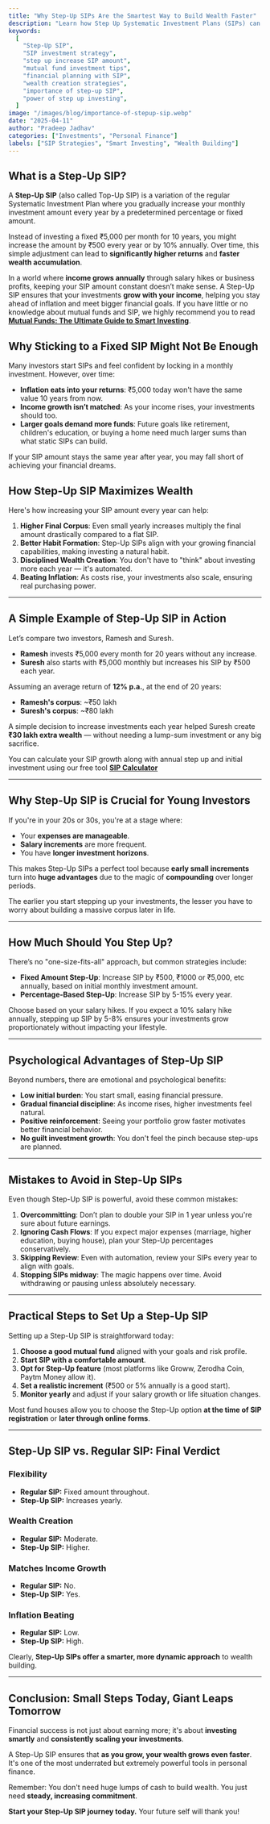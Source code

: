 ---
title: "Why Step-Up SIPs Are the Smartest Way to Build Wealth Faster"
description: "Learn how Step Up Systematic Investment Plans (SIPs) can accelerate your financial goals by gradually increasing your investment amounts over time. Discover the benefits, strategy, and how a small yearly step-up can create a massive difference in wealth accumulation."
keywords:
  [
    "Step-Up SIP",
    "SIP investment strategy",
    "step up increase SIP amount",
    "mutual fund investment tips",
    "financial planning with SIP",
    "wealth creation strategies",
    "importance of step-up SIP",
    "power of step up investing",
  ]
image: "/images/blog/importance-of-stepup-sip.webp"
date: "2025-04-11"
author: "Pradeep Jadhav"
categories: ["Investments", "Personal Finance"]
labels: ["SIP Strategies", "Smart Investing", "Wealth Building"]
---

## What is a Step-Up SIP?

A **Step-Up SIP** (also called Top-Up SIP) is a variation of the regular Systematic Investment Plan where you gradually increase your monthly investment amount every year by a predetermined percentage or fixed amount.

Instead of investing a fixed ₹5,000 per month for 10 years, you might increase the amount by ₹500 every year or by 10% annually. Over time, this simple adjustment can lead to **significantly higher returns** and **faster wealth accumulation**.

In a world where **income grows annually** through salary hikes or business profits, keeping your SIP amount constant doesn’t make sense. A Step-Up SIP ensures that your investments **grow with your income**, helping you stay ahead of inflation and meet bigger financial goals. If you have little or no knowledge about mutual funds and SIP, we highly recommend you to read **[Mutual Funds: The Ultimate Guide to Smart Investing](https://www.investmentcalculators.in/blog/mutual-funds-guide-to-start-investing)**.

## Why Sticking to a Fixed SIP Might Not Be Enough

Many investors start SIPs and feel confident by locking in a monthly investment. However, over time:

- **Inflation eats into your returns**: ₹5,000 today won't have the same value 10 years from now.
- **Income growth isn’t matched**: As your income rises, your investments should too.
- **Larger goals demand more funds**: Future goals like retirement, children's education, or buying a home need much larger sums than what static SIPs can build.

If your SIP amount stays the same year after year, you may fall short of achieving your financial dreams.

<Ad />

## How Step-Up SIP Maximizes Wealth

Here's how increasing your SIP amount every year can help:

1. **Higher Final Corpus**: Even small yearly increases multiply the final amount drastically compared to a flat SIP.
2. **Better Habit Formation**: Step-Up SIPs align with your growing financial capabilities, making investing a natural habit.
3. **Disciplined Wealth Creation**: You don't have to "think" about investing more each year — it's automated.
4. **Beating Inflation**: As costs rise, your investments also scale, ensuring real purchasing power.

---

## A Simple Example of Step-Up SIP in Action

Let’s compare two investors, Ramesh and Suresh.

- **Ramesh** invests ₹5,000 every month for 20 years without any increase.
- **Suresh** also starts with ₹5,000 monthly but increases his SIP by ₹500 each year.

Assuming an average return of **12% p.a.**, at the end of 20 years:

- **Ramesh's corpus**: ~₹50 lakh
- **Suresh's corpus**: ~₹80 lakh

A simple decision to increase investments each year helped Suresh create **₹30 lakh extra wealth** — without needing a lump-sum investment or any big sacrifice.

You can calculate your SIP growth along with annual step up and initial investment using our free tool **[SIP Calculator](https://www.investmentcalculators.in/sip-calculator)**

---

## Why Step-Up SIP is Crucial for Young Investors

If you're in your 20s or 30s, you're at a stage where:

- Your **expenses are manageable**.
- **Salary increments** are more frequent.
- You have **longer investment horizons**.

This makes Step-Up SIPs a perfect tool because **early small increments** turn into **huge advantages** due to the magic of **compounding** over longer periods.

The earlier you start stepping up your investments, the lesser you have to worry about building a massive corpus later in life.

---

<Ad />

## How Much Should You Step Up?

There’s no "one-size-fits-all" approach, but common strategies include:

- **Fixed Amount Step-Up**: Increase SIP by ₹500, ₹1000 or ₹5,000, etc annually, based on initial monthly investment amount.
- **Percentage-Based Step-Up**: Increase SIP by 5-15% every year.

Choose based on your salary hikes. If you expect a 10% salary hike annually, stepping up SIP by 5-8% ensures your investments grow proportionately without impacting your lifestyle.

---

## Psychological Advantages of Step-Up SIP

Beyond numbers, there are emotional and psychological benefits:

- **Low initial burden**: You start small, easing financial pressure.
- **Gradual financial discipline**: As income rises, higher investments feel natural.
- **Positive reinforcement**: Seeing your portfolio grow faster motivates better financial behavior.
- **No guilt investment growth**: You don't feel the pinch because step-ups are planned.

---

## Mistakes to Avoid in Step-Up SIPs

Even though Step-Up SIP is powerful, avoid these common mistakes:

1. **Overcommitting**: Don’t plan to double your SIP in 1 year unless you're sure about future earnings.
2. **Ignoring Cash Flows**: If you expect major expenses (marriage, higher education, buying house), plan your Step-Up percentages conservatively.
3. **Skipping Review**: Even with automation, review your SIPs every year to align with goals.
4. **Stopping SIPs midway**: The magic happens over time. Avoid withdrawing or pausing unless absolutely necessary.

---

## Practical Steps to Set Up a Step-Up SIP

Setting up a Step-Up SIP is straightforward today:

1. **Choose a good mutual fund** aligned with your goals and risk profile.
2. **Start SIP with a comfortable amount**.
3. **Opt for Step-Up feature** (most platforms like Groww, Zerodha Coin, Paytm Money allow it).
4. **Set a realistic increment** (₹500 or 5% annually is a good start).
5. **Monitor yearly** and adjust if your salary growth or life situation changes.

Most fund houses allow you to choose the Step-Up option **at the time of SIP registration** or **later through online forms**.

---

## Step-Up SIP vs. Regular SIP: Final Verdict

### Flexibility

- **Regular SIP:** Fixed amount throughout.
- **Step-Up SIP:** Increases yearly.

### Wealth Creation

- **Regular SIP:** Moderate.
- **Step-Up SIP:** Higher.

### Matches Income Growth

- **Regular SIP:** No.
- **Step-Up SIP:** Yes.

### Inflation Beating

- **Regular SIP:** Low.
- **Step-Up SIP:** High.

Clearly, **Step-Up SIPs offer a smarter, more dynamic approach** to wealth building.

---

## Conclusion: Small Steps Today, Giant Leaps Tomorrow

Financial success is not just about earning more; it's about **investing smartly** and **consistently scaling your investments**.

A Step-Up SIP ensures that **as you grow, your wealth grows even faster**. It's one of the most underrated but extremely powerful tools in personal finance.

Remember: You don't need huge lumps of cash to build wealth. You just need **steady, increasing commitment**.

**Start your Step-Up SIP journey today.** Your future self will thank you!

